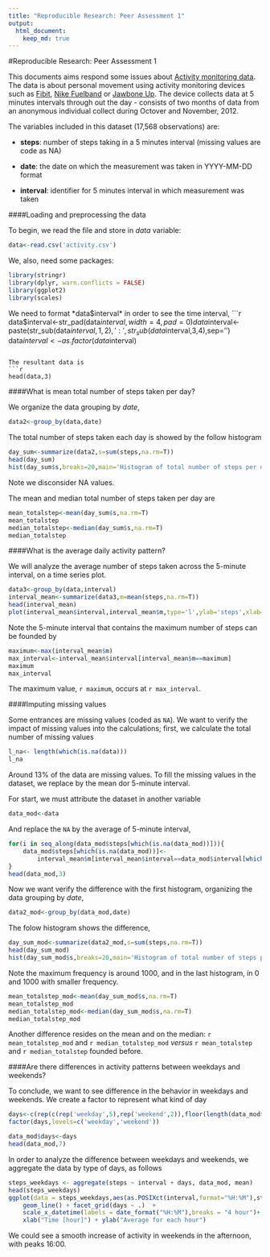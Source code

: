 ```yaml
---
title: "Reproducible Research: Peer Assessment 1"
output: 
  html_document:
    keep_md: true
---
```

#Reproducible Research: Peer Assessment 1


This documents aims respond some issues about [Activity monitoring data](https://d396qusza40orc.cloudfront.net/repdata%2Fdata%2Factivity.zip). The data is about personal movement using activity monitoring devices such as [Fibit](http://www.fitbit.com/), [Nike Fuelband](http://www.nike.com/us/en_us/c/nikeplus-fuelband)  or [Jawbone Up](https://jawbone.com/intl/up). The device collects data at 5 minutes intervals through out the day - consists of two months of data from an anonymous individual collect during Octover and November, 2012.

The variables included in this dataset (17,568 observations) are:

- **steps**: number of steps taking in a 5 minutes interval (missing values are code as NA)

- **date**: the date on which the measurement was taken in YYYY-MM-DD format

- **interval**: identifier for 5 minutes interval in which measurement was taken


####Loading and preprocessing the data

To begin, we read the file and store in *data* variable:

```r
data<-read.csv('activity.csv')
```

We, also, need some packages:

```r
library(stringr)
library(dplyr, warn.conflicts = FALSE)
library(ggplot2)
library(scales)
```

We need to format *data$interval* in order to see the time interval,
```r
data$interval<-str_pad(data$interval,width=4,pad=0)
data$interval<- paste(str_sub(data$interval,1,2),':',str_sub(data$interval,3,4),sep='')
data$interval<-as.factor(data$interval)
```

The resultant data is
```r
head(data,3)
```


####What is mean total number of steps taken per day?

We organize the data grouping by *date*,
```r
data2<-group_by(data,date)
```

The total number of steps taken each day is showed by the follow histogram

```r
day_sum<-summarize(data2,s=sum(steps,na.rm=T))
head(day_sum)
hist(day_sum$s,breaks=20,main='Histogram of total number of steps per day',xlab='Steps')
```

Note we disconsider NA values.

The mean and median total number of steps taken per day are
```r
mean_totalstep<-mean(day_sum$s,na.rm=T)
mean_totalstep
median_totalstep<-median(day_sum$s,na.rm=T)
median_totalstep
```

####What is the average daily activity pattern?

We will analyze the average number of steps taken across the 5-minute interval, on a time series plot.

```r
data3<-group_by(data,interval)
interval_mean<-summarize(data3,m=mean(steps,na.rm=T))
head(interval_mean)
plot(interval_mean$interval,interval_mean$m,type='l',ylab='steps',xlab='Interval',main='Daily activity pattern')
```

Note the 5-minute interval that contains the maximum number of steps can be founded by
```r
maximum<-max(interval_mean$m)
max_interval<-interval_mean$interval[interval_mean$m==maximum]
maximum
max_interval
```

The maximum value, `r maximum`, occurs at `r max_interval`.


####Imputing missing values

Some entrances are missing values (coded as `NA`). We want to verify the impact of missing values into the calculations; first, we calculate the total number of missing values

```r
l_na<- length(which(is.na(data)))
l_na
```

Around 13% of the data are missing values. To fill the missing values in the dataset, we replace by the mean dor 5-minute interval.

For start, we must attribute the dataset in another variable
```r
data_mod<-data
```
And replace the `NA` by the average of 5-minute interval,
```r
for(i in seq_along(data_mod$steps[which(is.na(data_mod))])){
    data_mod$steps[which(is.na(data_mod))]<-
        interval_mean$m[interval_mean$interval==data_mod$interval[which(is.na(data_mod))]]
}
head(data_mod,3)
```

Now we want verify the difference with the first histogram, organizing the data grouping by *date*,
```r
data2_mod<-group_by(data_mod,date)
```

The folow histogram shows the difference,
```r
day_sum_mod<-summarize(data2_mod,s=sum(steps,na.rm=T))
head(day_sum_mod)
hist(day_sum_mod$s,breaks=20,main='Histogram of total number of steps per day',xlab='Steps')
```

Note the maximum frequency is around 1000, and in the last histogram, in 0 and 1000 with smaller frequency.

```r
mean_totalstep_mod<-mean(day_sum_mod$s,na.rm=T)
mean_totalstep_mod
median_totalstep_mod<-median(day_sum_mod$s,na.rm=T)
median_totalstep_mod
```

Another difference resides on the mean and on the median: `r mean_totalstep_mod` and `r median_totalstep_mod` *versus* `r mean_totalstep` and `r median_totalstep` founded before.

####Are there differences in activity patterns between weekdays and weekends?

To conclude, we want to see difference in the behavior in weekdays and weekends. We create a factor to represent what kind of day 
```r
days<-c(rep(c(rep('weekday',5),rep('weekend',2)),floor(length(data_mod$steps)/7)),rep('weekday',5))
factor(days,levels=c('weekday','weekend'))
```

```r
data_mod$days<-days
head(data_mod,7)
```

In order to analyze the difference between weekdays and weekends, we aggregate the data by type of days, as follows

```r
steps_weekdays <- aggregate(steps ~ interval + days, data_mod, mean)
head(steps_weekdays)
ggplot(data = steps_weekdays,aes(as.POSIXct(interval,format="%H:%M"),steps)) + 
    geom_line() + facet_grid(days ~ .)  +
    scale_x_datetime(labels = date_format("%H:%M"),breaks = "4 hour")+
    xlab("Time [hour]") + ylab("Average for each hour")
```

We could see a smooth increase of activity in weekends in the afternoon, with peaks 16:00.
